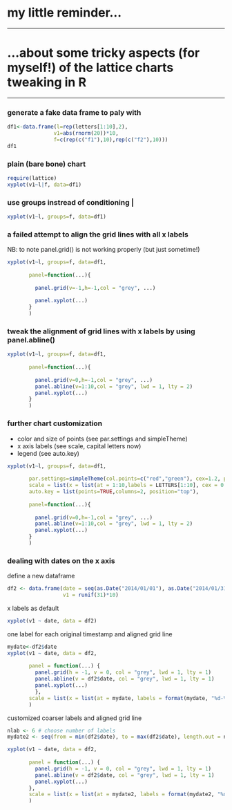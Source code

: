 # my little reminder...
***
# ...about some tricky aspects (for myself!) of the lattice charts tweaking in R
***

### generate a fake data frame to paly with

```r
df1<-data.frame(l=rep(letters[1:10],2), 
               v1=abs(rnorm(20))*10, 
               f=c(rep(c("f1"),10),rep(c("f2"),10)))
df1
```

### plain (bare bone) chart

```r
require(lattice)
xyplot(v1~l|f, data=df1)
```

### use groups instread of conditioning | 

```r
xyplot(v1~l, groups=f, data=df1)
```

### a failed attempt to align the grid lines with all x labels

NB: to note panel.grid() is not working properly (but just sometime!)

```r
xyplot(v1~l, groups=f, data=df1,
                 
       panel=function(...){
         
         panel.grid(v=-1,h=-1,col = "grey", ...)
         
         panel.xyplot(...)
       }       
       )       
```

### tweak the alignment of grid lines with x labels by using panel.abline()

```r
xyplot(v1~l, groups=f, data=df1,
                 
       panel=function(...){
         
         panel.grid(v=0,h=-1,col = "grey", ...)
         panel.abline(v=1:10,col = "grey", lwd = 1, lty = 2)
         panel.xyplot(...)
       }
       )
```

### further chart customization 

- color and size of points (see par.settings and simpleTheme)
- x axis labels (see scale, capital letters now)
- legend (see auto.key)

```r
xyplot(v1~l, groups=f, data=df1,
             
       par.settings=simpleTheme(col.points=c("red","green"), cex=1.2, pch=19),       
       scale = list(x = list(at = 1:10,labels = LETTERS[1:10], cex = 0.8)),
       auto.key = list(points=TRUE,columns=2, position="top"),
       
       panel=function(...){
         
         panel.grid(v=0,h=-1,col = "grey", ...)
         panel.abline(v=1:10,col = "grey", lwd = 1, lty = 2)
         panel.xyplot(...)
       }
       )
```

### dealing with dates on the x axis

define a new dataframe

```r
df2 <- data.frame(date = seq(as.Date("2014/01/01"), as.Date("2014/01/31"), by="day"),
                  v1 = runif(31)*10)
```

x labels as default

```r
xyplot(v1 ~ date, data = df2)
```

one label for each original timestamp and aligned grid line

```r
mydate<-df2$date
xyplot(v1 ~ date, data = df2,
       
       panel = function(...) {
         panel.grid(h = -1, v = 0, col = "grey", lwd = 1, lty = 1)
         panel.abline(v = df2$date, col = "grey", lwd = 1, lty = 1)
         panel.xyplot(...)
         },
       scale = list(x = list(at = mydate, labels = format(mydate, "%d-%b-%y"), cex = 0.8, rot=90)) 
       )
```

customized coarser labels and aligned grid line

```r
nlab <- 6 # choose number of labels
mydate2 <- seq(from = min(df2$date), to = max(df2$date), length.out = nlab)

xyplot(v1 ~ date, data = df2,
       
       panel = function(...) {
         panel.grid(h = -1, v = 0, col = "grey", lwd = 1, lty = 1)
         panel.abline(v = df2$date, col = "grey", lwd = 1, lty = 1)
         panel.xyplot(...)
       },
       scale = list(x = list(at = mydate2, labels = format(mydate2, "%d-%b-%y"), cex = 0.8, rot=90)) 
       )
```
